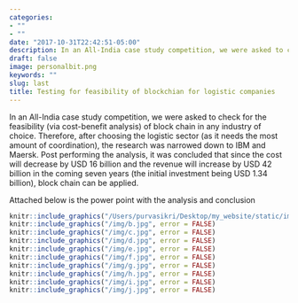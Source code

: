 ```yaml
---
categories:
- ""
- ""
date: "2017-10-31T22:42:51-05:00"
description: In an All-India case study competition, we were asked to check for the feasibility (via cost-benefit analysis) of block chain   in any industry of choice. Therefore, after choosing the logistic sector (as it needs the most amount of coordination), the research was narrowed down to IBM and Maersk. Post performing the analysis, it was concluded that since the cost will decrease by USD 16 billion and the revenue will increase by USD 42 billion in the coming seven years (the initial investment being USD 1.34 billion), block chain can be applied.  
draft: false
image: personalbit.png
keywords: ""
slug: last
title: Testing for feasibility of blockchian for logistic companies 
---
```


In an All-India case study competition, we were asked to check for the feasibility (via cost-benefit analysis) of block chain   in any industry of choice. Therefore, after choosing the logistic sector (as it needs the most amount of coordination), the research was narrowed down to IBM and Maersk. Post performing the analysis, it was concluded that since the cost will decrease by USD 16 billion and the revenue will increase by USD 42 billion in the coming seven years (the initial investment being USD 1.34 billion), block chain can be applied. 

Attached below is the power point with the analysis and conclusion

```r
knitr::include_graphics("/Users/purvasikri/Desktop/my_website/static/img/blogs/a.jpg", error = FALSE)
knitr::include_graphics("/img/b.jpg", error = FALSE)
knitr::include_graphics("/img/c.jpg", error = FALSE)
knitr::include_graphics("/img/d.jpg", error = FALSE)
knitr::include_graphics("/img/e.jpg", error = FALSE)
knitr::include_graphics("/img/f.jpg", error = FALSE)
knitr::include_graphics("/img/g.jpg", error = FALSE)
knitr::include_graphics("/img/h.jpg", error = FALSE)
knitr::include_graphics("/img/i.jpg", error = FALSE)
knitr::include_graphics("/img/j.jpg", error = FALSE)

```

